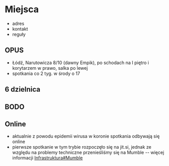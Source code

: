 = Miejsca =

* adres
* kontakt
* reguły

== OPUS ==

* Łódź, Narutowicza 8/10 (dawny Empik), po schodach na I piętro i korytarzem w prawo, salka po lewej
* spotkania co 2 tyg. w środy o 17

== 6 dzielnica ==

== BODO ==

== Online ==

* aktualnie z powodu epidemii wirusa w koronie spotkania odbywają się online
* pierwsze spotkanie w tym trybie rozpoczęło się na jit.si, jednak ze względu na problemy techniczne przenieśliśmy się na Mumble -- więcej informacji [[Infrastruktura#Mumble]]
